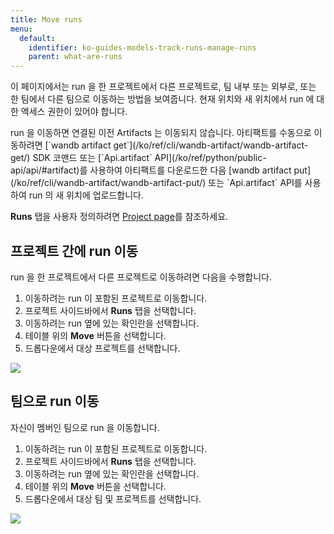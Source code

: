 ```yaml
---
title: Move runs
menu:
  default:
    identifier: ko-guides-models-track-runs-manage-runs
    parent: what-are-runs
---
```


이 페이지에서는 run 을 한 프로젝트에서 다른 프로젝트로, 팀 내부 또는 외부로, 또는 한 팀에서 다른 팀으로 이동하는 방법을 보여줍니다. 현재 위치와 새 위치에서 run 에 대한 엑세스 권한이 있어야 합니다.

<Note>
run 을 이동하면 연결된 이전 Artifacts 는 이동되지 않습니다. 아티팩트를 수동으로 이동하려면 [`wandb artifact get`](/ko/ref/cli/wandb-artifact/wandb-artifact-get/) SDK 코맨드 또는 [`Api.artifact` API](/ko/ref/python/public-api/api/#artifact)를 사용하여 아티팩트를 다운로드한 다음 [wandb artifact put](/ko/ref/cli/wandb-artifact/wandb-artifact-put/) 또는 `Api.artifact` API를 사용하여 run 의 새 위치에 업로드합니다.
</Note>

**Runs** 탭을 사용자 정의하려면 [Project page](/ko/guides/models/track/project-page#runs-tab)를 참조하세요.

## 프로젝트 간에 run 이동

run 을 한 프로젝트에서 다른 프로젝트로 이동하려면 다음을 수행합니다.

1. 이동하려는 run 이 포함된 프로젝트로 이동합니다.
2. 프로젝트 사이드바에서 **Runs** 탭을 선택합니다.
3. 이동하려는 run 옆에 있는 확인란을 선택합니다.
4. 테이블 위의 **Move** 버튼을 선택합니다.
5. 드롭다운에서 대상 프로젝트를 선택합니다.

<Frame>
    <img src="/images/app_ui/howto_move_runs.gif"  />
</Frame>

## 팀으로 run 이동

자신이 멤버인 팀으로 run 을 이동합니다.

1. 이동하려는 run 이 포함된 프로젝트로 이동합니다.
2. 프로젝트 사이드바에서 **Runs** 탭을 선택합니다.
3. 이동하려는 run 옆에 있는 확인란을 선택합니다.
4. 테이블 위의 **Move** 버튼을 선택합니다.
5. 드롭다운에서 대상 팀 및 프로젝트를 선택합니다.

<Frame>
    <img src="/images/app_ui/demo_move_runs.gif"  />
</Frame>
